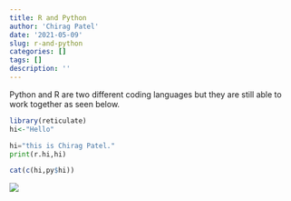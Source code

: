 ```yaml
---
title: R and Python
author: 'Chirag Patel'
date: '2021-05-09'
slug: r-and-python
categories: []
tags: []
description: ''
---
```


Python and R are two different coding languages but they are still able to work together as seen below.

```r
library(reticulate)
hi<-"Hello"
```

```python
hi="this is Chirag Patel."
print(r.hi,hi) 
```

```r
cat(c(hi,py$hi))
```

![](https://bestreamer.com/wp-content/uploads/2019/12/01-Bulbasaur-Charmander-Squirtle.jpg)